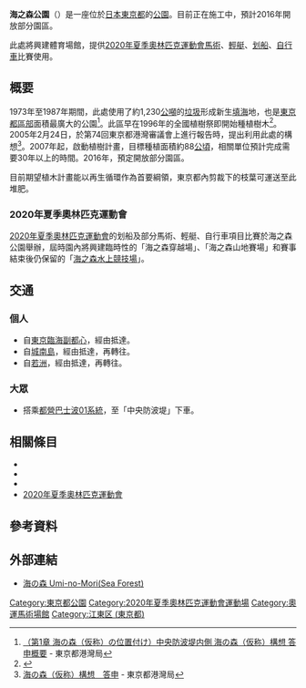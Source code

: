 {{公園
| 名稱           = 海之森公園
| 原名           = 
| 圖片           = 
| 圖片尺寸       = 
| 圖片說明       = 
| 類型           = 
| 地點           = 〒135-0092<br />{{JPN}}[[東京都|東京都]]
| 經緯度         = 
| 面積           = 87.9[[公頃|ha]]
| 前身           =
| 設立時間       = 2016年（預定）
| 管理者         = [[東京都|東京都]]
| 年遊客數       =
| 開放時間       =
| 設備、遊具     =
| 停車場         = 施工中
| 無障礙設施     =
| 建築師、工程師 =
| 告示           =
| 事務所         = [[東京都港灣局|東京都港灣局]]臨海開發部海上公園課
| 事務所所在地   = [[東京都|東京都]][[江東区|江東区]][[青海_(東京都)|青海]]3丁目
| 電話號碼       = 5320-5590
| 交通方式       = * 自[[東京臨海副都心|東京臨海副都心]]經由{{link-ja|第二航路隧道|第二航路トンネル}}抵達
* 自[[城南島|城南島]]經由{{link-ja|臨海隧道|臨海トンネル}}抵達
* 自[[若洲|若洲]]經由{{link-ja|東京門大橋|東京ゲートブリッジ}}抵達
* 搭乘[[都營巴士|都營巴士]][[都營巴士品川營業所|波01系統]]至「中央防波堤」下車
| 備註           =
| 官方網站       = [http://www.uminomori.metro.tokyo.jp/index.html 海之森]
}}
{{japanese|japanese=海の森公園|kana=うみのもりこうえん|romaji=Uminomori kōen}}
'''海之森公園'''（{{lang-ja|海の森公園}}）是一座位於[[日本|日本]][[東京都|東京都]]{{link-ja|中央防波堤内側埋立地|中央防波堤内側埋立地}}的[[公園|公園]]。目前正在施工中，預計2016年開放部分園區。

此處將興建體育場館，提供[[2020年夏季奧林匹克運動會|2020年夏季奧林匹克運動會]][[馬術|馬術]]、[[輕艇|輕艇]]、[[划船|划船]]、[[自行車|自行車]]比賽使用。

== 概要 ==
1973年至1987年期間，此處使用了約1,230[[公噸|公噸]]的[[垃圾|垃圾]]形成新生[[填海|填海]]地，也是[[東京都區部|東京都區部]]面積最廣大的公園<ref name=gaiyo>[http://www.kouwan.metro.tokyo.jp/jigyo/uminomori/pdf/gaiyo.pdf （第1章 海の森（仮称）の位置付け）中央防波堤内側 海の森（仮称）構想 答申概要] {{Wayback|url=http://www.kouwan.metro.tokyo.jp/jigyo/uminomori/pdf/gaiyo.pdf |date=20051102002927 }} - 東京都港灣局</ref>。此區早在1996年的全國植樹祭即開始種植樹木<ref>{{Cite web |url=http://www.token.or.jp/magazine/g200711.html |title=存档副本 |access-date=2013-09-16 |archive-url=https://web.archive.org/web/20140318193828/http://www.token.or.jp/magazine/g200711.html |archive-date=2014-03-18 |dead-url=yes }}</ref>。2005年2月24日，於第74回東京都港灣審議會上進行報告時，提出利用此處的構想<ref>[http://www.kouwan.metro.tokyo.jp/jigyo/uminomori/index.html 海の森（仮称）構想　答申] {{webarchive|url=https://web.archive.org/web/20130304210220/http://www.kouwan.metro.tokyo.jp/jigyo/uminomori/index.html |date=2013-03-04 }} - 東京都港灣局</ref>。2007年起，啟動植樹計畫，目標種植面積約88[[公頃|公頃]]，相關單位預計完成需要30年以上的時間。2016年，預定開放部分園區。

目前期望植木計畫能以再生循環作為首要綱領，東京都內剪裁下的枝葉可運送至此堆肥。

=== 2020年夏季奧林匹克運動會 ===
[[2020年夏季奧林匹克運動會|2020年夏季奧林匹克運動會]]的划船及部分馬術、輕艇、自行車項目比賽於海之森公園舉辦，屆時園內將興建臨時性的「海之森穿越場」、「海之森山地賽場」和賽事結束後仍保留的「[[海之森水上競技場|海之森水上競技場]]」。

== 交通 ==
=== 個人 ===
* 自[[東京臨海副都心|東京臨海副都心]]，經由{{link-ja|第二航路隧道|第二航路トンネル}}抵達{{link-ja|中央防波堤内側埋立地|中央防波堤内側埋立地}}。
* 自[[城南島|城南島]]，經由{{link-ja|臨海隧道|臨海トンネル}}抵達{{link-ja|中央防波堤外側埋立地|中央防波堤外側埋立地}}，再轉往{{link-ja|中央防波堤内側埋立地|中央防波堤内側埋立地}}。
* 自[[若洲|若洲]]，經由{{link-ja|東京門大橋|東京ゲートブリッジ}}抵達{{link-ja|中央防波堤外側埋立地|中央防波堤外側埋立地}}，再轉往{{link-ja|中央防波堤内側埋立地|中央防波堤内側埋立地}}。

=== 大眾 ===
* 搭乘[[都營巴士|都營巴士]][[都營巴士品川營業所|波01系統]]，至「中央防波堤」下車。

== 相關條目 ==
* {{link-ja|中央防波堤|中央防波堤}}
* {{link-ja|中央防波堤内側埋立地|中央防波堤内側埋立地}}
* {{link-ja|中央防波堤外側埋立地|中央防波堤外側埋立地}}
* [[2020年夏季奧林匹克運動會|2020年夏季奧林匹克運動會]]

== 參考資料 ==
{{reflist}}

== 外部連結 ==
* [https://web.archive.org/web/20131004055248/http://www.uminomori.metro.tokyo.jp/index.html 海の森 Umi-no-Mori(Sea Forest)] {{ja icon}}

{{2020年夏季奧林匹克運動會比賽場館}}

{{DEFAULTSORT:Uminomori kōen}}
[[Category:東京都公園|Category:東京都公園]]
[[Category:2020年夏季奧林匹克運動會運動場|Category:2020年夏季奧林匹克運動會運動場]]
[[Category:奧運馬術場館|Category:奧運馬術場館]]
[[Category:江東区_(東京都)|Category:江東区 (東京都)]]